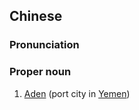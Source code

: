 {{also|亚丁}}
==Chinese==
{{zh-forms|s=亚丁}}

===Pronunciation===
{{zh-pron
|m=亞dīng,cap=y,2cap=y
|c=aa3 ding1
|mn=xm:A-teng
|cat=pn
}}

===Proper noun===
{{zh-proper noun}}

# [[Aden]] (port city in [[Yemen]])